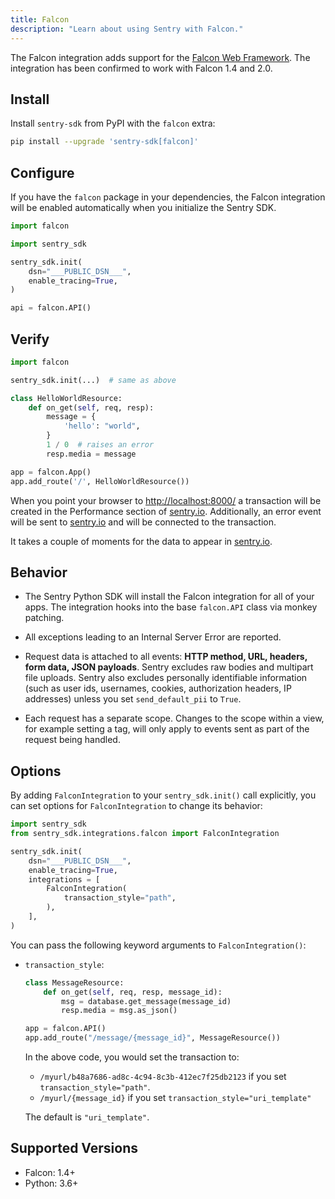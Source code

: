 ```yaml
---
title: Falcon
description: "Learn about using Sentry with Falcon."
---
```


The Falcon integration adds support for the [Falcon Web Framework](https://falconframework.org/).
The integration has been confirmed to work with Falcon 1.4 and 2.0.

## Install

Install `sentry-sdk` from PyPI with the `falcon` extra:

```bash
pip install --upgrade 'sentry-sdk[falcon]'
```

## Configure

If you have the `falcon` package in your dependencies, the Falcon integration will be enabled automatically when you initialize the Sentry SDK.

<SignInNote />

```python
import falcon

import sentry_sdk

sentry_sdk.init(
    dsn="___PUBLIC_DSN___",
    enable_tracing=True,
)

api = falcon.API()
```

## Verify

```python
import falcon

sentry_sdk.init(...)  # same as above

class HelloWorldResource:
    def on_get(self, req, resp):
        message = {
            'hello': "world",
        }
        1 / 0  # raises an error
        resp.media = message

app = falcon.App()
app.add_route('/', HelloWorldResource())
```

When you point your browser to [http://localhost:8000/](http://localhost:8000/) a transaction will be created in the Performance section of [sentry.io](https://sentry.io). Additionally, an error event will be sent to [sentry.io](https://sentry.io) and will be connected to the transaction.

It takes a couple of moments for the data to appear in [sentry.io](https://sentry.io).

## Behavior

<Include name="python-uwsgi-warning.mdx" />

- The Sentry Python SDK will install the Falcon integration for all of your apps. The integration hooks into the base `falcon.API` class via monkey patching.

- All exceptions leading to an Internal Server Error are reported.

- Request data is attached to all events: **HTTP method, URL, headers, form data, JSON payloads**. Sentry excludes raw bodies and multipart file uploads. Sentry also excludes personally identifiable information (such as user ids, usernames, cookies, authorization headers, IP addresses) unless you set `send_default_pii` to `True`.

- Each request has a separate scope. Changes to the scope within a view, for example setting a tag, will only apply to events sent as part of the request being handled.

## Options

By adding `FalconIntegration` to your `sentry_sdk.init()` call explicitly, you can set options for `FalconIntegration` to change its behavior:

```python
import sentry_sdk
from sentry_sdk.integrations.falcon import FalconIntegration

sentry_sdk.init(
    dsn="___PUBLIC_DSN___",
    enable_tracing=True,
    integrations = [
        FalconIntegration(
            transaction_style="path",
        ),
    ],
)
```

You can pass the following keyword arguments to `FalconIntegration()`:

- `transaction_style`:

  ```python
  class MessageResource:
      def on_get(self, req, resp, message_id):
          msg = database.get_message(message_id)
          resp.media = msg.as_json()

  app = falcon.API()
  app.add_route("/message/{message_id}", MessageResource())
  ```

  In the above code, you would set the transaction to:

  - `/myurl/b48a7686-ad8c-4c94-8c3b-412ec7f25db2123` if you set `transaction_style="path"`.
  - `/myurl/{message_id}` if you set `transaction_style="uri_template"`

  The default is `"uri_template"`.

## Supported Versions

- Falcon: 1.4+
- Python: 3.6+

<Include name="python-use-older-sdk-for-legacy-support.mdx" />

